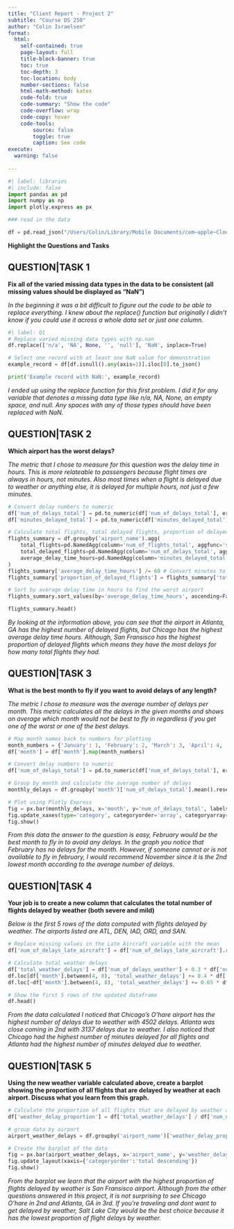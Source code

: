 ```yaml
---
title: "Client Report - Project 2"
subtitle: "Course DS 250"
author: "Colin Israelsen"
format:
  html:
    self-contained: true
    page-layout: full
    title-block-banner: true
    toc: true
    toc-depth: 3
    toc-location: body
    number-sections: false
    html-math-method: katex
    code-fold: true
    code-summary: "Show the code"
    code-overflow: wrap
    code-copy: hover
    code-tools:
        source: false
        toggle: true
        caption: See code
execute: 
  warning: false
    
---
```


```python
#| label: libraries
#| include: false
import pandas as pd
import numpy as np
import plotly.express as px
```


```python
### read in the data

df = pd.read_json("/Users/Colin/Library/Mobile Documents/com~apple~CloudDocs/Python Files/Data Science Programming/Project2/flights_missing.json")

```

__Highlight the Questions and Tasks__

## QUESTION|TASK 1

__Fix all of the varied missing data types in the data to be consistent (all missing values should be displayed as “NaN”)__

_In the beginning it was a bit difficult to figure out the code to be able to replace everything. I knew about the replace() function but originally I didn't know if you could use it across a whole data set or just one column._

```python
#| label: Q1
# Replace varied missing data types with np.nan
df.replace(['n/a', 'NA', None, '', 'null'], 'NaN', inplace=True)

# Select one record with at least one NaN value for demonstration
example_record = df[df.isnull().any(axis=1)].iloc[0].to_json()

print('Example record with NaN:', example_record)

```

_I ended up using the replace function for this first problem. I did it for any variable that denotes a missing data type like n/a, NA, None, an empty space, and null. Any spaces with any of those types should have been replaced with NaN._



## QUESTION|TASK 2

__Which airport has the worst delays?__

_The metric that I chose to measure for this question was the delay time in hours. This is more relateable to passengers because flight times are always in hours, not minutes. Also most times when a flight is delayed due to weather or anything else, it is delayed for multiple hours, not just a few minutes._

```python
# Convert delay numbers to numeric
df['num_of_delays_total'] = pd.to_numeric(df['num_of_delays_total'], errors='coerce')
df['minutes_delayed_total'] = pd.to_numeric(df['minutes_delayed_total'], errors='coerce')

```


```python
# Calculate total flights, total delayed flights, proportion of delayed flights, and average delay time in hours
flights_summary = df.groupby('airport_name').agg(
    total_flights=pd.NamedAgg(column='num_of_flights_total', aggfunc='sum'),
    total_delayed_flights=pd.NamedAgg(column='num_of_delays_total', aggfunc='sum'),
    average_delay_time_hours=pd.NamedAgg(column='minutes_delayed_total', aggfunc='mean')
)
flights_summary['average_delay_time_hours'] /= 60 # Convert minutes to hours
flights_summary['proportion_of_delayed_flights'] = flights_summary['total_delayed_flights'] / flights_summary['total_flights']
```


```python
# Sort by average delay time in hours to find the worst airport
flights_summary.sort_values(by='average_delay_time_hours', ascending=False, inplace=True)

flights_summary.head()

```

_By looking at the information above, you can see that the airport in Atlanta, GA has the highest number of delayed flights, but Chicago has the highest average delay time hours. Although, San Fransisco has the highest proportion of delayed flights which means they have the most delays for how many total flights they had._

## QUESTION|TASK 3

__What is the best month to fly if you want to avoid delays of any length?__

_The metric I chose to measure was the average number of delays per month. This metric calculates all the delays in the given months and shows on average which month would not be best to fly in regardless if you get one of the worst or one of the best delays. _

```python
# Map month names back to numbers for plotting
month_numbers = {'January': 1, 'February': 2, 'March': 3, 'April': 4, 'May': 5, 'June': 6, 'July': 7, 'August': 8, 'September': 9, 'October': 10, 'November': 11, 'December': 12}
df['month'] = df['month'].map(month_numbers)

# Convert delay numbers to numeric
df['num_of_delays_total'] = pd.to_numeric(df['num_of_delays_total'], errors='coerce')

# Group by month and calculate the average number of delays
monthly_delays = df.groupby('month')['num_of_delays_total'].mean().reset_index()

# Plot using Plotly Express
fig = px.bar(monthly_delays, x='month', y='num_of_delays_total', labels={'month': 'Month', 'num_of_delays_total': 'Average Number of Delays'}, title='Average Number of Delays by Month')
fig.update_xaxes(type='category', categoryorder='array', categoryarray=[1,2,3,4,5,6,7,8,9,10,11,12], ticktext=['January', 'February', 'March', 'April', 'May', 'June', 'July', 'August', 'September', 'October', 'November', 'December'], tickvals=[1,2,3,4,5,6,7,8,9,10,11,12])
fig.show()

```

_From this data the answer to the question is easy, February would be the best month to fly in to avoid any delays. In the graph you notice that February has no delays for the month. However, if someone cannot or is not available to fly in february, I would recommend November since it is the 2nd lowest month according to the average number of delays._


## QUESTION|TASK 4

__Your job is to create a new column that calculates the total number of flights delayed by weather (both severe and mild)__

_Below is the first 5 rows of the data computed with flights delayed by weather. The airports listed are ATL, DEN, IAD, ORD, and SAN. _

```python
# Replace missing values in the Late Aircraft variable with the mean
df['num_of_delays_late_aircraft'] = df['num_of_delays_late_aircraft'].replace(np.nan, df['num_of_delays_late_aircraft'].mean())

# Calculate total weather delays
df['total_weather_delays'] = df['num_of_delays_weather'] + 0.3 * df['num_of_delays_late_aircraft']
df.loc[df['month'].between(4, 8), 'total_weather_delays'] += 0.4 * df['num_of_delays_nas']
df.loc[~df['month'].between(4, 8), 'total_weather_delays'] += 0.65 * df['num_of_delays_nas']

# Show the first 5 rows of the updated dataframe
df.head()
```

_From the data calculated I noticed that Chicago's O'hare airport has the highest number of delays due to weather with 4502 delays. Atlanta was close coming in 2nd with 3137 delays due to weather. I also noticed that Chicago had the highest number of minutes delayed for all flights and Atlanta had the highest number of minutes delayed due to weather._


## QUESTION|TASK 5

__Using the new weather variable calculated above, create a barplot showing the proportion of all flights that are delayed by weather at each airport. Discuss what you learn from this graph.__


```python
# Calculate the proportion of all flights that are delayed by weather at each airport
df['weather_delay_proportion'] = df['total_weather_delays'] / df['num_of_flights_total']

# group data by airport
airport_weather_delays = df.groupby('airport_name')['weather_delay_proportion'].mean().reset_index()

# Create the barplot of the data
fig = px.bar(airport_weather_delays, x='airport_name', y='weather_delay_proportion', title='Proportion of All Flights Delayed by Weather at Each Airport', labels={'weather_delay_proportion':'Weather Delay Proportion', 'airport_name':'Airport Name'})
fig.update_layout(xaxis={'categoryorder':'total descending'})
fig.show()
```

_From the barplot we learn that the airport with the highest proportion of flights delayed by weather is San Fransisco airport. Although from the other questions answered in this project, it is not surprising to see Chicago O'hare in 2nd and Atlanta, GA in 3rd. If you're traveling and dont want to get delayed by weather, Salt Lake City would be the best choice because it has the lowest proportion of flight delays by weather. _

